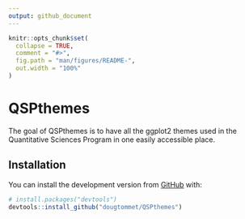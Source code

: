 ```yaml
---
output: github_document
---
```


<!-- README.md is generated from README.Rmd. Please edit that file -->

```r
knitr::opts_chunk$set(
  collapse = TRUE,
  comment = "#>",
  fig.path = "man/figures/README-",
  out.width = "100%"
)
```

# QSPthemes

<!-- badges: start -->
<!-- badges: end -->

The goal of QSPthemes is to have all the ggplot2 themes used in the Quantitative Sciences Program in one easily accessible place.

## Installation

You can install the development version from [GitHub](https://github.com/) with:

``` r
# install.packages("devtools")
devtools::install_github("dougtommet/QSPthemes")
```
